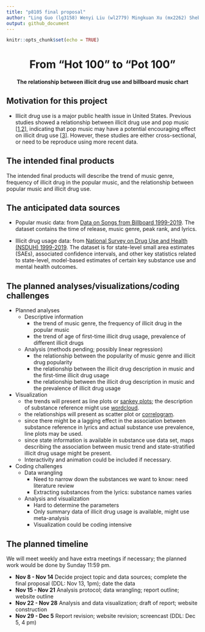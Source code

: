 ```yaml
---
title: "p8105 final proposal"
author: "Ling Guo (lg3158) Wenyi Liu (wl2779) Mingkuan Xu (mx2262) Shebei Xu (sx2267)"
output: github_document
---
```


```r
knitr::opts_chunk$set(echo = TRUE)
```
  
<h1><center>From "Hot 100" to "Pot 100"</center></h1>
<h4><center>The relationship between illicit drug use and billboard music chart</center><h4>

## Motivation for this project

- Illicit drug use is a major public health issue in United States. Previous studies showed a relationship between illicit drug use and pop music [[1](https://pubmed.ncbi.nlm.nih.gov/30599351/),[2](https://www.tandfonline.com/doi/full/10.3109/10826084.2012.637433)], indicating that pop music may have a potential encouraging effect on illicit drug use [[3](https://pubmed.ncbi.nlm.nih.gov/18250243/)]. However, these studies are either cross-sectional, or need to be reproduce using more recent data. 

## The intended final products

The intended final products will describe the trend of music genre, frequency of illicit drug in the popular music, and the relationship between popular music and illicit drug use.



## The anticipated data sources

- Popular music data: from [Data on Songs from Billboard 1999-2019](https://www.kaggle.com/danield2255/data-on-songs-from-billboard-19992019). The dataset contains the time of release, music genre, peak rank, and lyrics.

- Illicit drug usage data: from [National Survey on Drug Use and Health (NSDUH) 1999-2019](https://www.datafiles.samhsa.gov/dataset/national-survey-drug-use-and-health-2019-nsduh-2019-ds0001). The dataset is for state-level small area estimates (SAEs), associated confidence intervals, and other key statistics related to state-level, model-based estimates of certain key substance use and mental health outcomes.

## The planned analyses/visualizations/coding challenges

- Planned analyses
  - Descriptive information
    - the trend of music genre, the frequency of illicit drug in the popular music
    - the trend of age of first-time illicit drug usage, prevalence of different illicit drugs
  - Analysis (methods pending; possibly linear regression)
    - the relationship between the popularity of music genre and illicit drug popularity
    - the relationship between the illicit drug description in music and the first-time illicit drug usage
    - the relationship between the illicit drug description in music and the prevalence of illicit drug usage
    
- Visualization
    - the trends will present as line plots or [sankey plots](https://www.r-graph-gallery.com/sankey-diagram.html); the description of substance reference might use [wordcloud](https://www.r-graph-gallery.com/wordcloud.html).
    - the relationships will present as scatter plot or [correlogram](https://www.r-graph-gallery.com/correlogram.html).
    - since there might be a lagging effect in the association between substance reference in lyrics and actual substance use prevalence, line plots may be used.
    - since state information is available in substance use data set, maps describing the association between music trend and state-stratified illicit drug usage might be present.
    - Interactivity and animation could be included if necessary.
    
- Coding challenges
  - Data wrangling
    - Need to narrow down the substances we want to know: need literature review
    - Extracting substances from the lyrics: substance names varies
  - Analysis and visualization
    - Hard to determine the parameters
    - Only summary data of illicit drug usage is available, might use meta-analysis
    - Visualization could be coding intensive

## The planned timeline

We will meet weekly and have extra meetings if necessary; the planned work would be done by Sunday 11:59 pm.

- __Nov 8 - Nov 14__  Decide project topic and data sources; complete the final proposal (DDL: Nov 13, 1pm); date the data
- __Nov 15 - Nov 21__ Analysis protocol; data wrangling; report outline; website outline
- __Nov 22 - Nov 28__ Analysis and data visualization; draft of report; website construction
- __Nov 29 - Dec 5__ Report revision; website revision; screencast (DDL: Dec 5, 4 pm)
